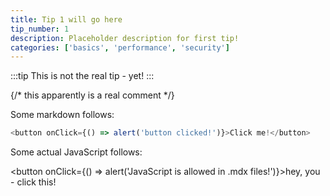 ```yaml
---
title: Tip 1 will go here
tip_number: 1
description: Placeholder description for first tip!
categories: ['basics', 'performance', 'security']
---
```


:::tip
This is not the real tip - yet!
:::

{/* this apparently is a real comment */}

Some markdown follows:

```js
<button onClick={() => alert('button clicked!')}>Click me!</button>
```

Some actual JavaScript follows:

<button onClick={() => alert('JavaScript is allowed in .mdx files!')}>hey, you - click this!</button>
